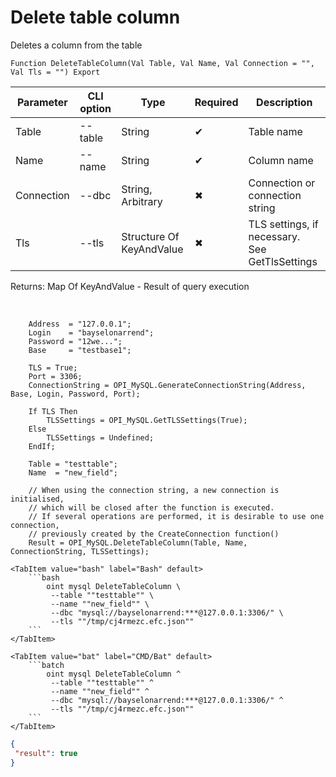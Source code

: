 ﻿---
sidebar_position: 5
description: Delete table column and other functions to work with MySQL in the Open Integration Package, a free open-source integration library for 1C:Enterprise 8, OneScript and CLI
keywords: [1C, 1С, 1С:Enterprise, 1С:Enterprise 8.3, API, Integration, Services, Exchange, OneScript, CLI, MySQL]
---


# Delete table column
 Deletes a column from the table



`Function DeleteTableColumn(Val Table, Val Name, Val Connection = "", Val Tls = "") Export`

  | Parameter | CLI option | Type | Required | Description |
  |-|-|-|-|-|
  | Table | --table | String | &#x2714; | Table name |
  | Name | --name | String | &#x2714; | Column name |
  | Connection | --dbc | String, Arbitrary | &#x2716; | Connection or connection string |
  | Tls | --tls | Structure Of KeyAndValue | &#x2716; | TLS settings, if necessary. See GetTlsSettings |

  
  Returns:  Map Of KeyAndValue - Result of query execution

<br/>




```bsl title="1C:Enterprise/OneScript code example"
    Address  = "127.0.0.1";
    Login    = "bayselonarrend";
    Password = "12we...";
    Base     = "testbase1";

    TLS = True;
    Port = 3306;
    ConnectionString = OPI_MySQL.GenerateConnectionString(Address, Base, Login, Password, Port);

    If TLS Then
        TLSSettings = OPI_MySQL.GetTLSSettings(True);
    Else
        TLSSettings = Undefined;
    EndIf;

    Table = "testtable";
    Name  = "new_field";

    // When using the connection string, a new connection is initialised,
    // which will be closed after the function is executed.
    // If several operations are performed, it is desirable to use one connection,
    // previously created by the CreateConnection function()
    Result = OPI_MySQL.DeleteTableColumn(Table, Name, ConnectionString, TLSSettings);
```
 

 <Tabs>
  
    <TabItem value="bash" label="Bash" default>
        ```bash
            oint mysql DeleteTableColumn \
             --table ""testtable"" \
             --name ""new_field"" \
             --dbc "mysql://bayselonarrend:***@127.0.0.1:3306/" \
             --tls ""/tmp/cj4rmezc.efc.json""
        ```
    </TabItem>
  
    <TabItem value="bat" label="CMD/Bat" default>
        ```batch
            oint mysql DeleteTableColumn ^
             --table ""testtable"" ^
             --name ""new_field"" ^
             --dbc "mysql://bayselonarrend:***@127.0.0.1:3306/" ^
             --tls ""/tmp/cj4rmezc.efc.json""
        ```
    </TabItem>
</Tabs>


```json title="Result"
{
 "result": true
}
```
